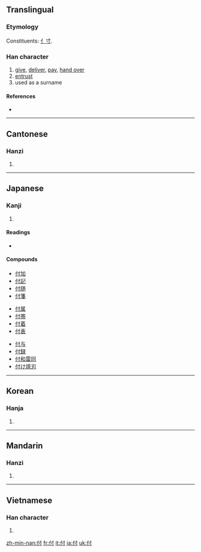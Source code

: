 {{also|代}}

==Translingual==
===Etymology===
Constituents: [[亻]][[寸]].

===Han character===
{{Han char|rn=9|rad=人|as=03|sn=5|four=2420<sub>0</sub>|canj=人木戈 (ODI)}}

# [[give]], [[deliver]], [[pay]], [[hand over]]
# [[entrust]]
# used as a surname

====References====
* {{Han ref|kx=0092.120|dkj=00373|dj=0196.020|hdz=10112.050|uh=4ED8|ud=20184|bh=A549|bd=42313}}

----

==Cantonese==

===Hanzi===
{{yue-hanzi|jyut=|y=fu6}}

# {{defn|Cantonese|sort=人03}}

----

==Japanese==

===Kanji===
{{ja-kanji|grade=4|rs=人03}}

# {{defn|Japanese}}

====Readings====
* {{ja-readings|on=[[ふ]] (fu)|kun=[[つく]] (tsuku), [[つける]] (tsukeru), [[あたえる]] (ataeru)}}

====Compounds====
{{top3}}
* [[付加]]
* [[付記]]
* [[付随]]
* [[付箋]]
{{mid3}}
* [[付属]]
* [[付帯]]
* [[付着]]
* [[付表]]
{{mid3}}
* [[付与]]
* [[付録]]
* [[付和雷同]]
* [[付け焼刃]]
{{bottom}}

----

==Korean==

===Hanja===
{{ko-hanja|hangeul=부|rv=bu|mr=pu}}

# {{defn|Korean|sort=人03}}

----

==Mandarin==

===Hanzi===
{{cmn-hanzi|pin=[[fù]] ([[fu4]]), [[tòng]] ([[tong4]])|wg=fu<sup>4</sup>, t'ung<sup>4</sup>}}

# {{defn|Mandarin|sort=人03}}

----

==Vietnamese==

===Han character===
{{vi-hantu|[[phó]], [[phú]], [[pho]]|rs=人03}}

# {{defn|Vietnamese|sort=人03}}

[[zh-min-nan:付]]
[[fr:付]]
[[it:付]]
[[ja:付]]
[[uk:付]]